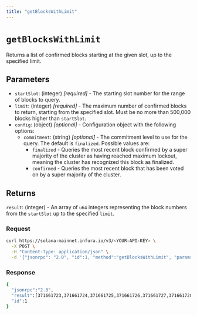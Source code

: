 ```yaml
---
title: "getBlocksWithLimit"
---
```



# `getBlocksWithLimit`

Returns a list of confirmed blocks starting at the given slot, up to the specified limit. <CreditCost network="solana" method="getBlocksWithLimit" />

## Parameters

- `startSlot`: (integer) _[required]_ - The starting slot number for the range of blocks to query.
- `limit`: (integer) _[required]_ - The maximum number of confirmed blocks to return, starting from the specified slot.
    Must be no more than 500,000 blocks higher than `startSlot`.
- `config`: (object) _[optional]_  - Configuration object with the following options:
    - `commitment`: (string) _[optional]_  - The commitment level to use for the query. The default is `finalized`. Possible values are:
        - `finalized` - Queries the most recent block confirmed by a super majority of the cluster as having
            reached maximum lockout, meaning the cluster has recognized this block as finalized.
        - `confirmed` - Queries the most recent block that has been voted on by a super majority of the cluster.

## Returns

`result`: (integer) - An array of `u64` integers representing the block numbers from the `startSlot` up to the specified `limit`.

### Request

<Tabs>
  <TabItem value="curl">

  ```bash
  curl https://solana-mainnet.infura.io/v3/<YOUR-API-KEY> \
    -X POST \
    -H "Content-Type: application/json" \
    -d '{"jsonrpc": "2.0", "id":1, "method":"getBlocksWithLimit", "params":[371661723, 10]}'
   ```

  </TabItem>
</Tabs>

### Response

<Tabs>
  <TabItem value="JSON">

  ```bash
  {
    "jsonrpc":"2.0",
    "result":[371661723,371661724,371661725,371661726,371661727,371661728,371661729,371661730,371661731,371661732],
    "id":1
  }
  ```

  </TabItem>
</Tabs>